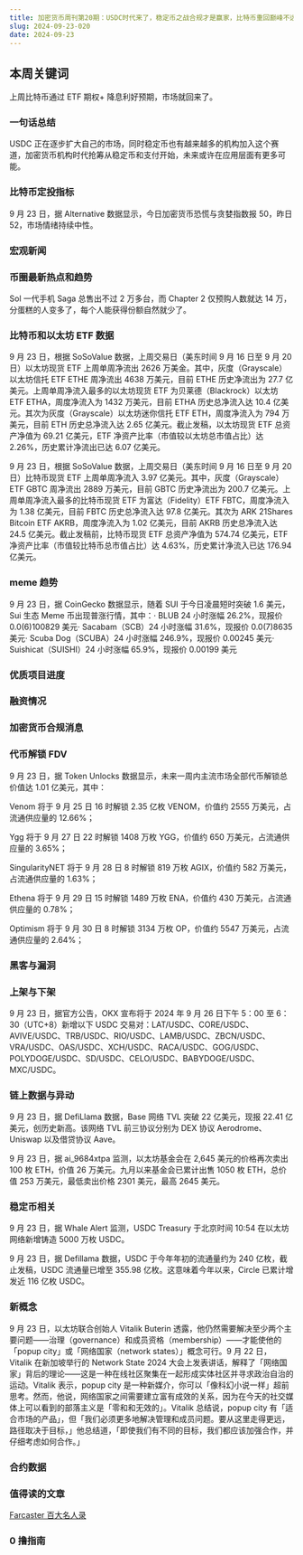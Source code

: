 ```yaml
---
title: 加密货币周刊第20期：USDC时代来了，稳定币之战合规才是赢家，比特币重回巅峰不远了
slug: 2024-09-23-020
date: 2024-09-23
---
```


## 本周关键词

上周比特币通过 ETF 期权+ 降息利好预期，市场就回来了。

### 一句话总结

USDC 正在逐步扩大自己的市场，同时稳定币也有越来越多的机构加入这个赛道，加密货币机构时代抢筹从稳定币和支付开始，未来或许在应用层面有更多可能。

### 比特币定投指标

9 月 23 日，据 Alternative 数据显示，今日加密货币恐慌与贪婪指数报 50，昨日 52，市场情绪持续中性。

### 宏观新闻

### 币圈最新热点和趋势

Sol 一代手机 Saga 总售出不过 2 万多台，而 Chapter 2 仅预购人数就达 14 万，分蛋糕的人变多了，每个人能获得份额自然就少了。

### 比特币和以太坊 ETF 数据

9 月 23 日，根据 SoSoValue 数据，上周交易日（美东时间 9 月 16 日至 9 月 20 日）以太坊现货 ETF 上周单周净流出 2626 万美金。其中，灰度（Grayscale）以太坊信托 ETF ETHE 周净流出 4638 万美元，目前 ETHE 历史净流出为 27.7 亿美元。上周单周净流入最多的以太坊现货 ETF 为贝莱德（Blackrock）以太坊 ETF ETHA，周度净流入为 1432 万美元，目前 ETHA 历史总净流入达 10.4 亿美元。其次为灰度（Grayscale）以太坊迷你信托 ETF ETH，周度净流入为 794 万美元，目前 ETH 历史总净流入达 2.65 亿美元。截止发稿，以太坊现货 ETF 总资产净值为 69.21 亿美元，ETF 净资产比率（市值较以太坊总市值占比）达 2.26%，历史累计净流出已达 6.07 亿美元。

9 月 23 日，根据 SoSoValue 数据，上周交易日（美东时间 9 月 16 日至 9 月 20 日）比特币现货 ETF 上周单周净流入 3.97 亿美元。其中，灰度（Grayscale）ETF GBTC 周净流出 2889 万美元，目前 GBTC 历史净流出为 200.7 亿美元。上周单周净流入最多的比特币现货 ETF 为富达（Fidelity）ETF FBTC，周度净流入为 1.38 亿美元，目前 FBTC 历史总净流入达 97.8 亿美元。其次为 ARK 21Shares Bitcoin ETF AKRB，周度净流入为 1.02 亿美元，目前 AKRB 历史总净流入达 24.5 亿美元。截止发稿前，比特币现货 ETF 总资产净值为 574.74 亿美元，ETF 净资产比率（市值较比特币总市值占比）达 4.63%，历史累计净流入已达 176.94 亿美元。

### meme 趋势

9 月 23 日，据 CoinGecko 数据显示，随着 SUI 于今日凌晨短时突破 1.6 美元，Sui 生态 Meme 币出现普涨行情，其中：· BLUB 24 小时涨幅 26.2%，现报价 0.0(6)100829 美元· Sacabam（SCB）24 小时涨幅 31.6%，现报价 0.0(7)8635 美元· Scuba Dog（SCUBA）24 小时涨幅 246.9%，现报价 0.00245 美元· Suishicat（SUISHI）24 小时涨幅 65.9%，现报价 0.00199 美元

### 优质项目进度

### 融资情况

### 加密货币合规消息

### 代币解锁 FDV

9 月 23 日，据 Token Unlocks 数据显示，未来一周内主流市场全部代币解锁总价值达 1.01 亿美元，其中：

Venom 将于 9 月 25 日 16 时解锁 2.35 亿枚 VENOM，价值约 2555 万美元，占流通供应量的 12.66%；

Ygg 将于 9 月 27 日 22 时解锁 1408 万枚 YGG，价值约 650 万美元，占流通供应量的 3.65%；

SingularityNET 将于 9 月 28 日 8 时解锁 819 万枚 AGIX，价值约 582 万美元，占流通供应量的 1.63%；

Ethena 将于 9 月 29 日 15 时解锁 1489 万枚 ENA，价值约 430 万美元，占流通供应量的 0.78%；

Optimism 将于 9 月 30 日 8 时解锁 3134 万枚 OP，价值约 5547 万美元，占流通供应量的 2.64%；

### 黑客与漏洞

### 上架与下架

9 月 23 日，据官方公告，OKX 宣布将于 2024 年 9 月 26 日下午 5：00 至 6：30（UTC+8）新增以下 USDC 交易对：LAT/USDC、CORE/USDC、AVIVE/USDC、TRB/USDC、RIO/USDC、LAMB/USDC、ZBCN/USDC、VRA/USDC、OAS/USDC、XCH/USDC、RACA/USDC、GOG/USDC、POLYDOGE/USDC、SD/USDC、CELO/USDC、BABYDOGE/USDC、MXC/USDC。

### 链上数据与异动

9 月 23 日，据 DefiLlama 数据，Base 网络 TVL 突破 22 亿美元，现报 22.41 亿美元，创历史新高。该网络 TVL 前三协议分别为 DEX 协议 Aerodrome、Uniswap 以及借贷协议 Aave。

9 月 23 日，据 ai_9684xtpa 监测，以太坊基金会在 2,645 美元的价格再次卖出 100 枚 ETH，价值 26 万美元。九月以来基金会已累计出售 1050 枚 ETH，总价值 253 万美元，最低卖出价格 2301 美元，最高 2645 美元。

### 稳定币相关

9 月 23 日，据 Whale Alert 监测，USDC Treasury 于北京时间 10:54 在以太坊网络新增铸造 5000 万枚 USDC。

9 月 23 日，据 Defillama 数据，USDC 于今年年初的流通量约为 240 亿枚，截止发稿，USDC 流通量已增至 355.98 亿枚。这意味着今年以来，Circle 已累计增发近 116 亿枚 USDC。

### 新概念

9 月 23 日，以太坊联合创始人 Vitalik Buterin 透露，他仍然需要解决至少两个主要问题——治理（governance）和成员资格（membership）——才能使他的「popup city」或「网络国家（network states）」概念可行。9 月 22 日，Vitalik 在新加坡举行的 Network State 2024 大会上发表讲话，解释了「网络国家」背后的理论——这是一种在线社区聚集在一起形成实体社区并寻求政治自治的运动。Vitalik 表示，popup city 是一种新媒介，你可以「像科幻小说一样」超前思考。然而，他说，网络国家之间需要建立富有成效的关系，因为在今天的社交媒体上可以看到的部落主义是「零和和无效的」。Vitalik 总结说，popup city 有「适合市场的产品」，但「我们必须更多地解决管理和成员问题。要从这里走得更远，路径取决于目标，」他总结道，「即使我们有不同的目标，我们都应该加强合作，并仔细考虑如何合作。」

### 合约数据

### 值得读的文章

[Farcaster 百大名人录](https://www.theblockbeats.info/news/55141?from=kkdemian)

### 0 撸指南
